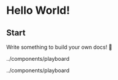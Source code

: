 # Hello World!

## Start


Write something to build your own docs! 🎁

<EditableDiv 
  initialContent="在这里开始编辑..." 
/>../components/playboard


<EditablePlay 
initialContent="在这里开始编辑..." 
/>../components/playboard